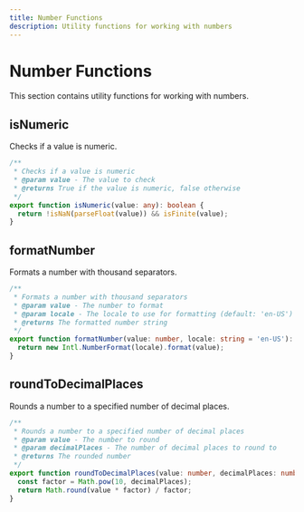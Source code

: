 ```yaml
---
title: Number Functions
description: Utility functions for working with numbers
---
```


# Number Functions

This section contains utility functions for working with numbers.

## isNumeric

Checks if a value is numeric.

```ts
/**
 * Checks if a value is numeric
 * @param value - The value to check
 * @returns True if the value is numeric, false otherwise
 */
export function isNumeric(value: any): boolean {
  return !isNaN(parseFloat(value)) && isFinite(value);
}
```

## formatNumber

Formats a number with thousand separators.

```ts
/**
 * Formats a number with thousand separators
 * @param value - The number to format
 * @param locale - The locale to use for formatting (default: 'en-US')
 * @returns The formatted number string
 */
export function formatNumber(value: number, locale: string = 'en-US'): string {
  return new Intl.NumberFormat(locale).format(value);
}
```

## roundToDecimalPlaces

Rounds a number to a specified number of decimal places.

```ts
/**
 * Rounds a number to a specified number of decimal places
 * @param value - The number to round
 * @param decimalPlaces - The number of decimal places to round to
 * @returns The rounded number
 */
export function roundToDecimalPlaces(value: number, decimalPlaces: number): number {
  const factor = Math.pow(10, decimalPlaces);
  return Math.round(value * factor) / factor;
}
``` 